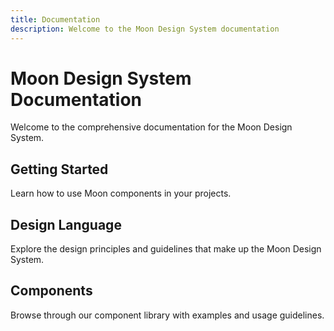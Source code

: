 ```yaml
---
title: Documentation
description: Welcome to the Moon Design System documentation
---
```


# Moon Design System Documentation

Welcome to the comprehensive documentation for the Moon Design System.

## Getting Started

Learn how to use Moon components in your projects.

## Design Language

Explore the design principles and guidelines that make up the Moon Design System.

## Components

Browse through our component library with examples and usage guidelines.
